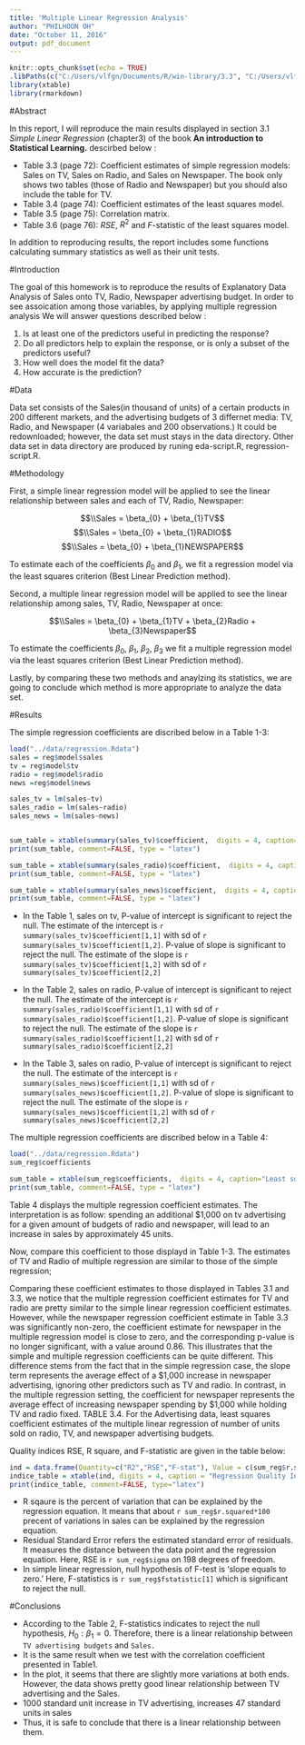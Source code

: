 ```yaml
---
title: 'Multiple Linear Regression Analysis'
author: "PHILHOON OH"
date: "October 11, 2016"
output: pdf_document
---
```


```r
knitr::opts_chunk$set(echo = TRUE)
.libPaths(c("C:/Users/vlfgn/Documents/R/win-library/3.3", "C:/Users/vlfgn/Documents/R/win-library/3.3"))
library(xtable)
library(rmarkdown)
```


#Abstract
  
In this report, I will reproduce the main results displayed in section 3.1 *Simple Linear Regression* (chapter3) of the book __An introduction to Statistical Learning.__ descirbed below : 

- Table 3.3 (page 72): Coefficient estimates of simple regression models: Sales on TV, Sales on Radio, and Sales on Newspaper. The book only shows two tables (those of Radio and Newspaper) but you should also include the table for TV.
- Table 3.4 (page 74): Coefficient estimates of the least squares model.
- Table 3.5 (page 75): Correlation matrix.
- Table 3.6 (page 76): $RSE$, $R^2$ and $F$-statistic of the least squares model.

In addition to reproducing results, the report includes some functions calculating summary statistics as well as their unit tests.


#Introduction 

The goal of this homework is to reproduce the results of Explanatory Data Analysis of Sales onto  TV, Radio, Newspaper advertising budget. In order to see assoication among those variables, by applying multiple regression analysis We will answer questions described below :

1. Is at least one of the predictors useful in predicting the response?
2. Do all predictors help to explain the response, or is only a subset of the predictors useful?
3. How well does the model fit the data?
4. How accurate is the prediction?


#Data

Data set consists of the Sales(in thousand of units) of a certain products in 200 different markets, and the advertising budgets of 3 differnet media: TV, Radio, and Newspaper (4 variabales and 200 observations.) It could be redownloaded; however, the data set must stays in the data directory. Other data set in data directory are produced by runing eda-script.R, regression-script.R.


#Methodology

First, a simple linear regression model will be applied to see the linear relationship between sales and each of TV, Radio, Newspaper:

$$\\Sales = \beta_{0} + \beta_{1}TV$$ 
$$\\Sales = \beta_{0} + \beta_{1}RADIO$$ 
$$\\Sales = \beta_{0} + \beta_{1}NEWSPAPER$$ 

To estimate each of the coefficients $\beta_{0}$ and $\beta_{1}$, we fit a regression model via the least squares criterion (Best Linear Prediction method).


Second, a multiple linear regression model will be applied to see the linear relationship among sales, TV, Radio, Newspaper at once:

$$\\Sales = \beta_{0} + \beta_{1}TV + \beta_{2}Radio + \beta_{3}Newspaper$$ 

To estimate the coefficients $\beta_{0}$, $\beta_{1}$, $\beta_{2}$, $\beta_{3}$ we fit a multiple regression model via the least squares criterion (Best Linear Prediction method).

Lastly, by comparing these two methods and anaylzing its statistics, we are going to conclude which method is more appropriate to analyze the data set.  


#Results

The simple regression coefficients are discribed below in a Table 1-3:

```r
load("../data/regression.Rdata")
sales = reg$model$sales
tv = reg$model$tv
radio = reg$model$radio
news =reg$model$news

sales_tv = lm(sales~tv)
sales_radio = lm(sales~radio)
sales_news = lm(sales~news)


sum_table = xtable(summary(sales_tv)$coefficient,  digits = 4, caption="Simple regression of sales on tv")
print(sum_table, comment=FALSE, type = "latex")

sum_table = xtable(summary(sales_radio)$coefficient,  digits = 4, caption="Simple regression of sales on radio")
print(sum_table, comment=FALSE, type = "latex")

sum_table = xtable(summary(sales_news)$coefficient,  digits = 4, caption="Simple regression of sales on newspaper")
print(sum_table, comment=FALSE, type = "latex")


```



- In the Table 1, sales on tv, P-value of intercept is significant to reject the null. The estimate of the intercept is `r summary(sales_tv)$coefficient[1,1]` with sd of `r summary(sales_tv)$coefficient[1,2]`. P-value of slope is significant to reject the null. The estimate of the slope is `r summary(sales_tv)$coefficient[1,2]` with sd of `r summary(sales_tv)$coefficient[2,2]`


- In the Table 2, sales on radio, P-value of intercept is significant to reject the null. The estimate of the intercept is `r summary(sales_radio)$coefficient[1,1]` with sd of `r summary(sales_radio)$coefficient[1,2]`. P-value of slope is significant to reject the null. The estimate of the slope is `r summary(sales_radio)$coefficient[1,2]` with sd of `r summary(sales_radio)$coefficient[2,2]`


- In the Table 3, sales on radio, P-value of intercept is significant to reject the null. The estimate of the intercept is `r summary(sales_news)$coefficient[1,1]` with sd of `r summary(sales_news)$coefficient[1,2]`. P-value of slope is significant to reject the null. The estimate of the slope is `r summary(sales_news)$coefficient[1,2]` with sd of `r summary(sales_news)$coefficient[2,2]`



The multiple regression coefficients are discribed below in a Table 4:

```r
load("../data/regression.Rdata")
sum_reg$coefficients

sum_table = xtable(sum_reg$coefficients,  digits = 4, caption="Least squares coefficient estimates of the multiple linear regression of number of units sold on radio, TV, and newspaper advertising budgets.")
print(sum_table, comment=FALSE, type = "latex")

```


Table 4 displays the multiple regression coefficient estimates. The interpretation is as follow: spending an additional $1,000 on tv advertising for a given amount of budgets of radio and newspaper, will lead to an increase in sales by approximately 45 units. 

Now, compare this coefficient to those displayd in Table 1-3. The estimates of TV and Radio of multiple regression are similar to those of the simple regression; 

Comparing these coefficient estimates to those displayed in Tables 3.1
and 3.3, we notice that the multiple regression coefficient estimates for
TV and radio are pretty similar to the simple linear regression coefficient
estimates. However, while the newspaper regression coefficient estimate in
Table 3.3 was significantly non-zero, the coefficient estimate for newspaper
in the multiple regression model is close to zero, and the corresponding
p-value is no longer significant, with a value around 0.86. This illustrates
that the simple and multiple regression coefficients can be quite different.
This difference stems from the fact that in the simple regression case, the
slope term represents the average effect of a $1,000 increase in newspaper
advertising, ignoring other predictors such as TV and radio. In contrast, in
the multiple regression setting, the coefficient for newspaper represents the
average effect of increasing newspaper spending by $1,000 while holding TV
and radio fixed.
TABLE 3.4. For the Advertising data, least squares coefficient estimates of the
multiple linear regression of number of units sold on radio, TV, and newspaper
advertising budgets.


Quality indices RSE, R square, and F-statistic are given in the table below:  


```r
ind = data.frame(Quantity=c("R2","RSE","F-stat"), Value = c(sum_reg$r.squared,sum_reg$sigma,sum_reg$fstatistic[1]))
indice_table = xtable(ind, digits = 4, caption = "Regression Quality Indices")
print(indice_table, comment=FALSE, type="latex")
```

- R sqaure is the percent of variation that can be explained by the regression equation. It means that about `r sum_reg$r.squared*100` precent of variations in sales can be explained by the regression equation.
- Residual Standard Error refers the estimated standard error of residuals. It measures the distance between the data point and the regression equation. Here, RSE is `r sum_reg$sigma` on 198 degrees of freedom.
- In simple linear regression, null hypothesis of F-test is 'slope equals to zero.' Here, F-statistics is `r sum_reg$fstatistic[1]` which is significant to reject the null.




\begin{figure}[!h]
  \begin{center}
    \caption{Scatterplot with fitted regression line}
    \centering
      \includegraphics[width=4in]{../images/scatterplot-tv-sales.png}
  \end{center}
\end{figure}



#Conclusions

- According to the Table 2, F-statistics indicates to reject the null hypothesis, $H_0 : \beta_{1} = 0$. Therefore, there is a linear relationship between `TV advertising budgets` and `Sales.` 
- It is the same result when we test with the correlation coefficient presented in Table1. 
- In the plot, it seems that there are slightly more variations at both ends. However, the data shows pretty good linear relationship between TV advertising and the Sales. 
- 1000 standard unit increase in TV advertising, increases 47 standard units in sales
- Thus, it is safe to conclude that there is a linear relationship between them. 

